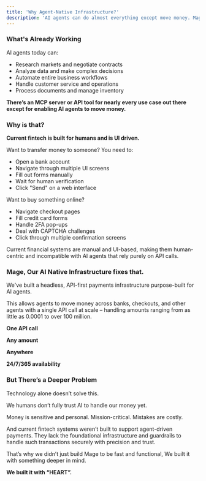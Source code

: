 ```yaml
---
title: 'Why Agent-Native Infrastructure?'
description: 'AI agents can do almost everything except move money. Mage unlocks that final, critical step.'
---
```



### **What's Already Working**

AI agents today can:

- Research markets and negotiate contracts
- Analyze data and make complex decisions
- Automate entire business workflows
- Handle customer service and operations
- Process documents and manage inventory

**There’s an MCP server or API tool for nearly every use case out there except for enabling AI agents to move money.**

### **Why is that?**

**Current fintech is built for humans and is UI driven.**

Want to transfer money to someone? You need to:

- Open a bank account
- Navigate through multiple UI screens
- Fill out forms manually
- Wait for human verification
- Click "Send" on a web interface

Want to buy something online?

- Navigate checkout pages
- Fill credit card forms
- Handle 2FA pop-ups
- Deal with CAPTCHA challenges
- Click through multiple confirmation screens

Current financial systems are manual and UI-based, making them human-centric and incompatible with AI agents that rely purely on API calls.

### **Mage, Our AI Native Infrastructure fixes that.**

We've built a headless, API-first payments infrastructure purpose-built for AI agents.

This allows agents to move money across banks, checkouts, and other agents with a single API call at scale – handling amounts ranging from as little as 0.0001 to over 100 million.

**One API call**

**Any amount**

**Anywhere**

**24/7/365 availability**

### **But There’s a Deeper Problem**

Technology alone doesn’t solve this.

We humans don’t fully trust AI to handle our money yet.

Money is sensitive and personal. Mission-critical. Mistakes are costly.

And current fintech systems weren’t built to support agent-driven payments. They lack the foundational infrastructure and guardrails to handle such transactions securely  with precision and trust.

That’s why we didn’t just build Mage to be fast and functional, We built it with something deeper in mind.

**We built it with “HEART”.**
